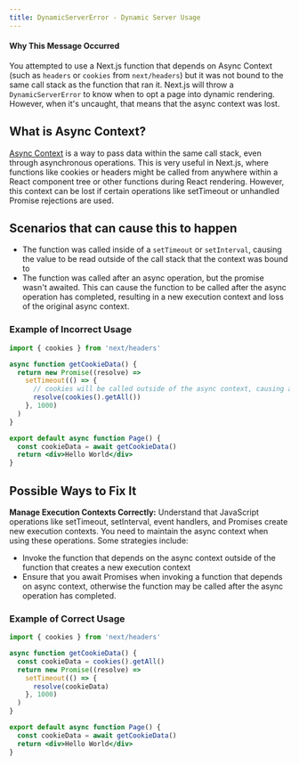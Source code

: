 ```yaml
---
title: DynamicServerError - Dynamic Server Usage
---
```


#### Why This Message Occurred

You attempted to use a Next.js function that depends on Async Context (such as `headers` or `cookies` from `next/headers`) but it was not bound to the same call stack as the function that ran it. Next.js will throw a `DynamicServerError` to know when to opt a page into dynamic rendering. However, when it's uncaught, that means that the async context was lost.

## What is Async Context?

[Async Context](https://github.com/tc39/proposal-async-context) is a way to pass data within the same call stack, even through asynchronous operations. This is very useful in Next.js, where functions like cookies or headers might be called from anywhere within a React component tree or other functions during React rendering. However, this context can be lost if certain operations like setTimeout or unhandled Promise rejections are used.

## Scenarios that can cause this to happen

- The function was called inside of a `setTimeout` or `setInterval`, causing the value to be read outside of the call stack that the context was bound to
- The function was called after an async operation, but the promise wasn't awaited. This can cause the function to be called after the async operation has completed, resulting in a new execution context and loss of the original async context.

### Example of Incorrect Usage

```jsx filename="app/page.js"
import { cookies } from 'next/headers'

async function getCookieData() {
  return new Promise((resolve) =>
    setTimeout(() => {
      // cookies will be called outside of the async context, causing a build-time error
      resolve(cookies().getAll())
    }, 1000)
  )
}

export default async function Page() {
  const cookieData = await getCookieData()
  return <div>Hello World</div>
}
```

## Possible Ways to Fix It

**Manage Execution Contexts Correctly:** Understand that JavaScript operations like setTimeout, setInterval, event handlers, and Promises create new execution contexts. You need to maintain the async context when using these operations. Some strategies include:

- Invoke the function that depends on the async context outside of the function that creates a new execution context
- Ensure that you await Promises when invoking a function that depends on async context, otherwise the function may be called after the async operation has completed.

### Example of Correct Usage

```jsx filename="app/page.js"
import { cookies } from 'next/headers'

async function getCookieData() {
  const cookieData = cookies().getAll()
  return new Promise((resolve) =>
    setTimeout(() => {
      resolve(cookieData)
    }, 1000)
  )
}

export default async function Page() {
  const cookieData = await getCookieData()
  return <div>Hello World</div>
}
```
